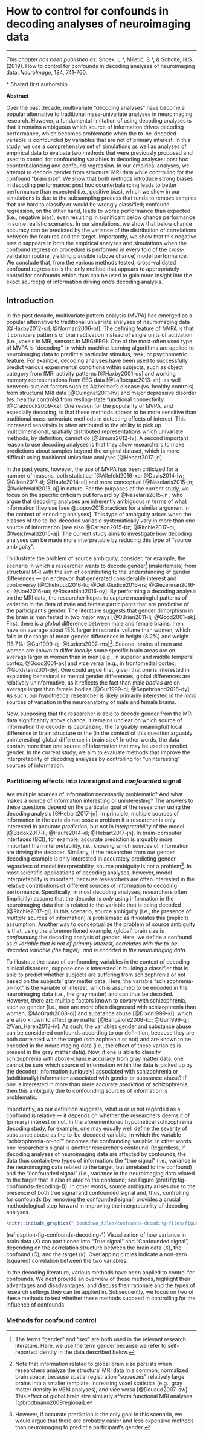 # How to control for confounds in decoding analyses of neuroimaging data {#confounds-decoding}
\chaptermark{Confounds in decoding analyses}

\vspace*{\fill}

---

\small
\noindent
_This chapter has been published as_: Snoek, L.\*, Miletić, S.\*, & Scholte, H.S. (2019). How to control for confounds in decoding analyses of neuroimaging data. _NeuroImage_, 184, 741-760.

\* Shared first authorship

\newpage
\normalsize

__Abstract__

Over the past decade, multivariate "decoding analyses" have become a popular alternative to traditional mass-univariate analyses in neuroimaging research. However, a fundamental limitation of using decoding analyses is that it remains ambiguous which source of information drives decoding performance, which becomes problematic when the to-be-decoded variable is confounded by variables that are not of primary interest. In this study, we use a comprehensive set of simulations as well as analyses of empirical data to evaluate two methods that were previously proposed and used to control for confounding variables in decoding analyses: post hoc counterbalancing and confound regression. In our empirical analyses, we attempt to decode gender from structural MRI data while controlling for the confound "brain size". We show that both methods introduce strong biases in decoding performance: post hoc counterbalancing leads to better performance than expected (i.e., positive bias), which we show in our simulations is due to the subsampling process that tends to remove samples that are hard to classify or would be wrongly classified; confound regression, on the other hand, leads to worse performance than expected (i.e., negative bias), even resulting in significant below chance performance in some realistic scenarios. In our simulations, we show that below chance accuracy can be predicted by the variance of the distribution of correlations between the features and the target. Importantly, we show that this negative bias disappears in both the empirical analyses and simulations when the confound regression procedure is performed in every fold of the cross-validation routine, yielding plausible (above chance) model performance. We conclude that, from the various methods tested, cross-validated confound regression is the only method that appears to appropriately control for confounds which thus can be used to gain more insight into the exact source(s) of information driving one's decoding analysis.

## Introduction {#confounds-decoding-introduction}

In the past decade, multivariate pattern analysis (MVPA) has emerged as a popular alternative to traditional univariate analyses of neuroimaging data [@Haxby2012-sd; @Norman2006-bt]. The defining feature of MVPA is that it considers patterns of brain activation instead of single units of activation (i.e., voxels in MRI, sensors in MEG/EEG). One of the most-often used type of MVPA is "decoding", in which machine learning algorithms are applied to neuroimaging data to predict a particular stimulus, task, or psychometric feature. For example, decoding analyses have been used to successfully predict various experimental conditions within subjects, such as object category from fMRI activity patterns [@Haxby2001-os] and working memory representations from EEG data [@LaRocque2013-sh], as well between-subject factors such as Alzheimer's disease (vs. healthy controls) from structural MRI data [@Cuingnet2011-hv] and major depressive disorder (vs. healthy controls) from resting-state functional connectivity [@Craddock2009-kz]. One reason for the popularity of MVPA, and especially decoding, is that these methods appear to be more sensitive than traditional mass-univariate methods in detecting effects of interest. This increased sensitivity is often attributed to the ability to pick up multidimensional, spatially distributed representations which univariate methods, by definition, cannot do [@Jimura2012-lv]. A second important reason to use decoding analyses is that they allow researchers to make predictions about samples beyond the original dataset, which is more difficult using traditional univariate analyses [@Hebart2017-jn].

In the past years, however, the use of MVPA has been criticized for a number of reasons, both statistical [@Allefeld2016-xp; @Davis2014-lw; @Gilron2017-tl; @Haufe2014-el] and more conceptual [@Naselaris2015-jn; @Weichwald2015-aj] in nature. For the purposes of the current study, we focus on the specific criticism put forward by @Naselaris2015-jn , who argue that decoding analyses are inherently ambiguous in terms of what information they use [see @popov2018practices for a similar argument in the context of encoding analyses]. This type of ambiguity arises when the classes of the to-be-decoded variable systematically vary in more than one source of information [see also @Carlson2015-bz; @Ritchie2017-gl; @Weichwald2015-aj]. The current study aims to investigate how decoding analyses can be made more interpretable by reducing this type of "source ambiguity".

To illustrate the problem of source ambiguity, consider, for example, the scenario in which a researcher wants to decode gender^[The terms "gender" and "sex" are both used in the relevant research literature. Here, we use the term gender because we refer to self-reported identity in the data described below.] (male/female) from structural MRI with the aim of contributing to the understanding of gender differences --- an endeavor that generated considerable interest and controversy [@Chekroud2016-tc; @Del_Giudice2016-ns; @Glezerman2016-xl; @Joel2016-uo; @Rosenblatt2016-oy]. By performing a decoding analysis on the MRI data, the researcher hopes to capture meaningful patterns of variation in the data of male and female participants that are predictive of the participant's gender. The literature suggests that gender dimorphism in the brain is manifested in two major ways [@OBrien2011-lj; @Good2001-ak]. First, there is a *global* difference between male and female brains: men have on average about 15% larger intracranial volume than women, which falls in the range of mean gender differences in height (8.2%) and weight [18.7%; @Gur1999-qj; @Luders2002-ms]^[Note that information related to global brain size persists when researchers analyze the structural MRI data in a common, normalized brain space, because spatial registration "squeezes" relatively large brains into a smaller template, increasing voxel statistics (e.g., gray matter density in VBM analyses), and vice versa [@Douaud2007-sw]. This effect of global brain size similarly affects functional MRI analyses [@brodtmann2009regional].]. Second, brains of men and women are known to differ *locally*: some specific brain areas are on average larger in women than in men [e.g., in superior and middle temporal cortex; @Good2001-ak] and vice versa [e.g., in frontomedial cortex; @Goldstein2001-dy]. One could argue that, given that one is interested in explaining behavioral or mental gender differences, global differences are relatively uninformative, as it reflects the fact than male *bodies* are on average larger than female bodies [@Gur1999-qj; @Sepehrband2018-dy]. As such, our hypothetical researcher is likely primarily interested in the *local* sources of variation in the neuroanatomy of male and female brains.

Now, supposing that the researcher is able to decode gender from the MRI data significantly above chance, it remains unclear on which source of information the decoder is capitalizing: the (arguably meaningful) local difference in brain structure or the (in the context of this question arguably uninteresting) global difference in brain size? In other words, the data contain more than one source of information that may be used to predict gender. In the current study, we aim to evaluate methods that improve the interpretability of decoding analyses by controlling for "uninteresting" sources of information.

### Partitioning effects into *true* signal and *confounded* signal {#confounds-decoding-introduction-true-vs-confounded}

Are multiple sources of information necessarily problematic? And what makes a source of information interesting or uninteresting? The answers to these questions depend on the particular goal of the researcher using the decoding analysis [@Hebart2017-jn]. In principle, multiple sources of information in the data do not pose a problem if a researcher is only interested in accurate *prediction*, but not in *interpretability* of the model [@Bzdok2017-li; @Haufe2014-el; @Hebart2017-jn]. In brain-computer interfaces (BCI), for example, accurate prediction is arguably more important than interpretability, i.e., knowing which sources of information are driving the decoder. Similarly, if the researcher from our gender decoding example is only interested in accurately predicting gender regardless of model interpretability, source ambiguity is not a problem^[However, if accurate prediction is the only goal in this scenario, we would argue that there are probably easier and less expensive methods than neuroimaging to predict a participant's gender.]. In most scientific applications of decoding analyses, however, model interpretability is important, because researchers are often interested in the relative contributions of different sources of information to decoding performance. Specifically, in most decoding analyses, researchers often (implicitly) assume that the decoder is *only* using information in the neuroimaging data that is related to the variable that is being decoded [@Ritchie2017-gl]. In this scenario, source ambiguity (i.e., the presence of *multiple* sources of information) *is* problematic as it violates this (implicit) assumption. Another way to conceptualize the problem of source ambiguity is that, using the aforementioned example, (global) brain size is *confounding* the decoding analysis of gender. Here, we define a confound as *a variable that is not of primary interest, correlates with the to-be-decoded variable (the target), and is encoded in the neuroimaging data.*

To illustrate the issue of confounding variables in the context of decoding clinical disorders, suppose one is interested in building a classifier that is able to predict whether subjects are suffering from schizophrenia or not based on the subjects’ gray matter data. Here, the variable "schizophrenia-or-not" is the variable of interest, which is assumed to be encoded in the neuroimaging data (i.e., the gray matter) and can thus be decoded. However, there are multiple factors known to covary with schizophrenia, such as gender [i.e., men are more often diagnosed with schizophrenia than women; @McGrath2008-oj] and substance abuse [@Dixon1999-kl], which are also known to affect gray matter [@Bangalore2008-kc; @Gur1999-qj; @Van_Haren2013-iv]. As such, the variables gender and substance abuse can be considered confounds according to our definition, because they are both correlated with the target (schizophrenia or not) and are known to be encoded in the neuroimaging data (i.e., the effect of these variables is present in the gray matter data). Now, if one is able to classify schizophrenia with above-chance accuracy from gray matter data, one cannot be sure which source of information within the data is picked up by the decoder: information (uniquely) associated with schizophrenia or (additionally) information associated with gender or substance abuse? If one is interested in more than mere accurate *prediction* of schizophrenia, then this ambiguity due to confounding sources of information is problematic.

Importantly, as our definition suggests, what *is* or *is not* regarded as a confound is relative --- it depends on whether the researchers deems it of (primary) interest or not. In the aforementioned hypothetical schizophrenia decoding study, for example, one may equally well define the severity of substance abuse as the to-be-decoded variable, in which the variable "schizophrenia-or-no"” becomes the confounding variable. In other words, one researcher's signal is another researcher's confound. Regardless, if decoding analyses of neuroimaging data are affected by confounds, the data thus contain two types of information: the "true signal" (i.e., variance in the neuroimaging data related to the target, but unrelated to the confound) and the "confounded signal" (i.e., variance in the neuroimaging data related to the target that is also related to the confound; see Figure \@ref(fig:fig-confounds-decoding-1)). In other words, source ambiguity arises due to the presence of both true signal and confounded signal and, thus, controlling for confounds (by removing the confounded signal) provides a crucial methodological step forward in improving the interpretability of decoding analyses.

```r
knitr::include_graphics("_bookdown_files/confounds-decoding-files/figures/figure_1.png", auto_pdf = TRUE)
```

(ref:caption-fig-confounds-decoding-1) Visualization of how variance in brain data (*X*) can partitioned into "True signal" and "Confounded signal", depending on the correlation structure between the brain data (*X*), the confound (*C*), and the target (*y*). Overlapping circles indicate a non-zero (squared) correlation between the two variables.

In the decoding literature, various methods have been applied to control for confounds. We next provide an overview of these methods, highlight their advantages and disadvantages, and discuss their rationale and the types of research settings they can be applied in. Subsequently, we focus on two of these methods to test whether these methods succeed in controlling for the influence of confounds.

### Methods for confound control {#confounds-decoding-introduction-methods-confound-control}
